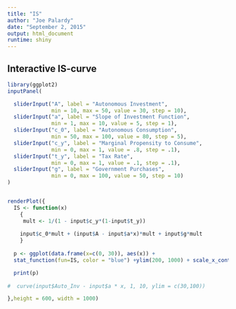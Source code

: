 ```yaml
---
title: "IS"
author: "Joe Palardy"
date: "September 2, 2015"
output: html_document
runtime: shiny
---
```


## Interactive IS-curve
```r
library(ggplot2)
inputPanel(

  sliderInput("A", label = "Autonomous Investment",
              min = 10, max = 50, value = 30, step = 10), 
  sliderInput("a", label = "Slope of Investment Function",
              min = 1, max = 10, value = 5, step = 1),
  sliderInput("c_0", label = "Autonomous Consumption",
              min = 50, max = 100, value = 80, step = 5),
  sliderInput("c_y", label = "Marginal Propensity to Consume",
              min = 0, max = 1, value = .8, step = .1),
  sliderInput("t_y", label = "Tax Rate",
              min = 0, max = 1, value = .1, step = .1),
  sliderInput("g", label = "Government Purchases",
              min = 0, max = 100, value = 50, step = 10)
)


renderPlot({
  IS <- function(x)
    {
     mult <- 1/(1 - input$c_y*(1-input$t_y)) 
    
    input$c_0*mult + (input$A - input$a*x)*mult + input$g*mult
    }
  
  p <- ggplot(data.frame(x=c(0, 30)), aes(x)) + 
  stat_function(fun=IS, color = "blue") +ylim(200, 1000) + scale_x_continuous(name="r") +coord_flip()

  print(p)
  
#  curve(input$Auto_Inv - input$a * x, 1, 10, ylim = c(30,100))

},height = 600, width = 1000)
```


